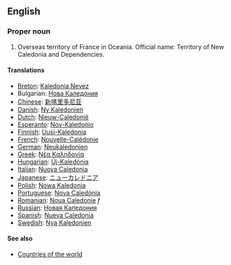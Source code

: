 ==English==

===Proper noun===

# Overseas territory of France in Oceania. Official name: Territory of New Caledonia and Dependencies.

====Translations====
*[[Breton]]: [[Kaledonia Nevez]]
*Bulgarian: [[Нова Каледония]]
*[[Chinese]]: [[新喀里多尼亚]]
*[[Danish]]: [[Ny Kaledonien]]
*[[Dutch]]: [[Nieuw-Caledonië]]
*[[Esperanto]]: [[Nov-Kaledonio]]
*[[Finnish]]: [[Uusi-Kaledonia]]
*[[French]]: [[Nouvelle-Calédonie]]
*[[German]]: [[Neukaledonien]]
*[[Greek]]: [[Νέα Καληδονία]]
*[[Hungarian]]: [[Új-Kaledónia]]
*[[Italian]]: [[Nuova Caledonia]]
*[[Japanese]]: [[ニューカレドニア]]
*[[Polish]]: [[Nowa Kaledonia]]
*[[Portuguese]]: [[Nova Caledónia]]
*[[Romanian]]: [[Noua Caledonie]] ''f''
*[[Russian]]: [[Новая Каледония]]
*[[Spanish]]: [[Nueva Caledonia]]
*[[Swedish]]: [[Nya Kaledonien]]

====See also====
*[[Countries of the world]]
